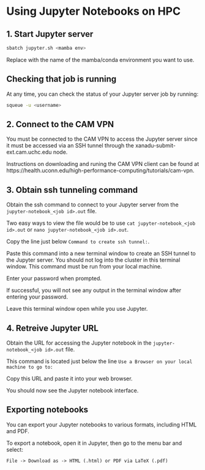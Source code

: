 # Using Jupyter Notebooks on HPC

## 1. Start Jupyter server
```bash
sbatch jupyter.sh <mamba env>
```

Replace <mamba env> with the name of the mamba/conda environment you want to use.

## Checking that job is running
At any time, you can check the status of your Jupyter server job by running:
```bash
squeue -u <username>
```

## 2. Connect to the CAM VPN
You must be connected to the CAM VPN to access the Jupyter server since it must be accessed via an SSH tunnel through the xanadu-submit-ext.cam.uchc.edu node.

Instructions on downloading and runing the CAM VPN client can be found at https://health.uconn.edu/high-performance-computing/tutorials/cam-vpn.


## 3. Obtain ssh tunneling command
Obtain the ssh command to connect to your Jupyter server from the `jupyter-notebook_<job id>.out` file.

Two easy ways to view the file would be to use `cat jupyter-notebook_<job id>.out` or `nano jupyter-notebook_<job id>.out`.

Copy the line just below `Command to create ssh tunnel:`.

Paste this command into a new terminal window to create an SSH tunnel to the Jupyter server. You should not log into the cluster in this terminal window. This command must be run from your local machine.

Enter your password when prompted.

If successful, you will not see any output in the terminal window after entering your password.

Leave this terminal window open while you use Jupyter.


## 4. Retreive Jupyter URL
Obtain the URL for accessing the Jupyter notebook in the `jupyter-notebook_<job id>.out` file.

This command is located just below the line `Use a Browser on your local machine to go to:`

Copy this URL and paste it into your web browser.

You should now see the Jupyter notebook interface.


## Exporting notebooks
You can export your Jupyter notebooks to various formats, including HTML and PDF.

To export a notebook, open it in Jupyter, then go to the menu bar and select:
```
File -> Download as -> HTML (.html) or PDF via LaTeX (.pdf)
```



